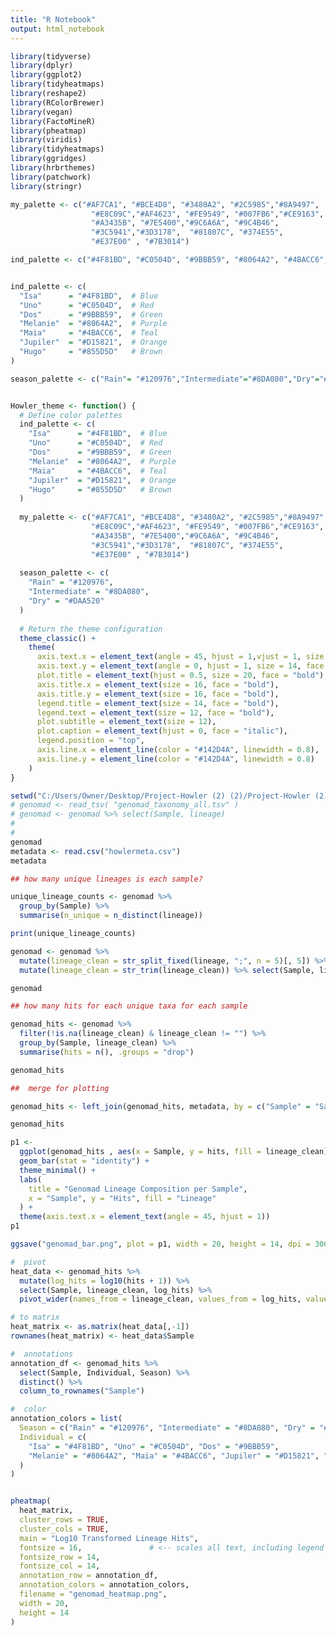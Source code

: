 ---
title: "R Notebook"
output: html_notebook
---
```{r}
library(tidyverse)
library(dplyr)
library(ggplot2)
library(tidyheatmaps)
library(reshape2)
library(RColorBrewer)
library(vegan)
library(FactoMineR)
library(pheatmap)
library(viridis)
library(tidyheatmaps)
library(ggridges)
library(hrbrthemes)
library(patchwork)
library(stringr)
```


```{r}
my_palette <- c("#AF7CA1", "#BCE4D8", "#3480A2", "#2C5985","#8A9497",
                  "#E8C09C","#AF4623", "#FE9549", "#007FB6","#CE9163",
                  "#A3435B", "#7E5400","#9C6A6A", "#9C4B46", 
                  "#3C5941","#3D3178",  "#81807C", "#374E55", 
                  "#E37E00" , "#7B3014")

ind_palette <- c("#4F81BD", "#C0504D", "#9BBB59", "#8064A2", "#4BACC6", "#D15821","#855D5D")


ind_palette <- c(
  "Isa"      = "#4F81BD",  # Blue
  "Uno"      = "#C0504D",  # Red
  "Dos"      = "#9BBB59",  # Green
  "Melanie"  = "#8064A2",  # Purple
  "Maia"     = "#4BACC6",  # Teal
  "Jupiler"  = "#D15821",  # Orange
  "Hugo"     = "#855D5D"   # Brown
)

season_palette <- c("Rain"= "#120976","Intermediate"="#8DA080","Dry"="#DAA520" )


Howler_theme <- function() {
  # Define color palettes
  ind_palette <- c(
    "Isa"      = "#4F81BD",  # Blue
    "Uno"      = "#C0504D",  # Red
    "Dos"      = "#9BBB59",  # Green
    "Melanie"  = "#8064A2",  # Purple
    "Maia"     = "#4BACC6",  # Teal
    "Jupiler"  = "#D15821",  # Orange
    "Hugo"     = "#855D5D"   # Brown
  )
  
  my_palette <- c("#AF7CA1", "#BCE4D8", "#3480A2", "#2C5985","#8A9497",
                  "#E8C09C","#AF4623", "#FE9549", "#007FB6","#CE9163",
                  "#A3435B", "#7E5400","#9C6A6A", "#9C4B46", 
                  "#3C5941","#3D3178",  "#81807C", "#374E55", 
                  "#E37E00" , "#7B3014")
  
  season_palette <- c(
    "Rain" = "#120976",
    "Intermediate" = "#8DA080",
    "Dry" = "#DAA520"
  )
  
  # Return the theme configuration
  theme_classic() +
    theme(
      axis.text.x = element_text(angle = 45, hjust = 1,vjust = 1, size = 12, face = "bold"),
      axis.text.y = element_text(angle = 0, hjust = 1, size = 14, face = "bold"),
      plot.title = element_text(hjust = 0.5, size = 20, face = "bold"),
      axis.title.x = element_text(size = 16, face = "bold"),
      axis.title.y = element_text(size = 16, face = "bold"),
      legend.title = element_text(size = 14, face = "bold"),
      legend.text = element_text(size = 12, face = "bold"),
      plot.subtitle = element_text(size = 12),
      plot.caption = element_text(hjust = 0, face = "italic"),
      legend.position = "top",
      axis.line.x = element_line(color = "#142D4A", linewidth = 0.8),
      axis.line.y = element_line(color = "#142D4A", linewidth = 0.8)
    )
}
```


```{r}
setwd("C:/Users/Owner/Desktop/Project-Howler (2) (2)/Project-Howler (2) (2)/Project-Howler/mpa")
# genomad <- read_tsv( "genomad_taxonomy_all.tsv" )
# genomad <- genomad %>% select(Sample, lineage)
# 
# 
genomad
metadata <- read.csv("howlermeta.csv")
metadata
```
```{r}
## how many unique lineages is each sample?

unique_lineage_counts <- genomad %>%
  group_by(Sample) %>%
  summarise(n_unique = n_distinct(lineage))

print(unique_lineage_counts)
```
```{r}
genomad <- genomad %>%
  mutate(lineage_clean = str_split_fixed(lineage, ";", n = 5)[, 5]) %>%
  mutate(lineage_clean = str_trim(lineage_clean)) %>% select(Sample, lineage_clean)

genomad
```

```{r}
## how many hits for each unique taxa for each sample

genomad_hits <- genomad %>%
  filter(!is.na(lineage_clean) & lineage_clean != "") %>%
  group_by(Sample, lineage_clean) %>%
  summarise(hits = n(), .groups = "drop")

genomad_hits
```
```{r}

##  merge for plotting

genomad_hits <- left_join(genomad_hits, metadata, by = c("Sample" = "SampleID"))

genomad_hits


```

```{r}
p1 <- 
  ggplot(genomad_hits , aes(x = Sample, y = hits, fill = lineage_clean)) +
  geom_bar(stat = "identity") +
  theme_minimal() +
  labs(
    title = "Genomad Lineage Composition per Sample",
    x = "Sample", y = "Hits", fill = "Lineage"
  ) +
  theme(axis.text.x = element_text(angle = 45, hjust = 1))
p1

ggsave("genomad_bar.png", plot = p1, width = 20, height = 14, dpi = 300)
```
```{r}
#  pivot
heat_data <- genomad_hits %>%
  mutate(log_hits = log10(hits + 1)) %>%
  select(Sample, lineage_clean, log_hits) %>%
  pivot_wider(names_from = lineage_clean, values_from = log_hits, values_fill = 0)

# to matrix
heat_matrix <- as.matrix(heat_data[,-1])
rownames(heat_matrix) <- heat_data$Sample

#  annotations
annotation_df <- genomad_hits %>%
  select(Sample, Individual, Season) %>%
  distinct() %>%
  column_to_rownames("Sample")

#  color 
annotation_colors = list(
  Season = c("Rain" = "#120976", "Intermediate" = "#8DA080", "Dry" = "#DAA520"),
  Individual = c(
    "Isa" = "#4F81BD", "Uno" = "#C0504D", "Dos" = "#9BBB59",
    "Melanie" = "#8064A2", "Maia" = "#4BACC6", "Jupiler" = "#D15821", "Hugo" = "#855D5D"
  )
)


pheatmap(
  heat_matrix,
  cluster_rows = TRUE,
  cluster_cols = TRUE,
  main = "Log10 Transformed Lineage Hits",
  fontsize = 16,               # <-- scales all text, including legend
  fontsize_row = 14,
  fontsize_col = 14,
  annotation_row = annotation_df,
  annotation_colors = annotation_colors,
  filename = "genomad_heatmap.png",
  width = 20,
  height = 14
)


```

